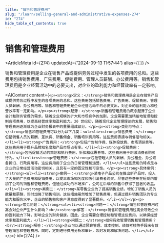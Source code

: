 ```yaml
---
title: "销售和管理费用"
slug: "/learn/selling-general-and-administrative-expenses-274"
id: "274"
hide_table_of_contents: true
---
```



# 销售和管理费用

<ArticleMeta id={274} updatedAt={'2024-09-13 11:57:44'} alias={`[]`} />
<div className='border-solid border-b border-t-0 my-4 border-[var(--ifm-color-gray-300)]' />

销售和管理费用是企业在销售产品或提供劳务过程中发生的各项费用的总和。这些费用包括销售费用、广告费用、促销费用、管理人员薪酬、办公费用等。销售和管理费用是企业经营活动中的必要支出，对企业的盈利能力和经营效率有一定影响。

<AIContent content={`<p><strong>定义：</strong>销售和管理费用是企业在销售产品或提供劳务过程中发生的各项费用的总和。这些费用包括销售费用、广告费用、促销费用、管理人员薪酬、办公费用等。销售和管理费用是企业经营活动中的必要支出，对企业的盈利能力和经营效率有一定影响。</p><p><strong>起源：</strong>销售和管理费用的概念起源于企业会计和财务管理的需求。随着企业规模的扩大和市场竞争的加剧，企业需要更加精细地管理和控制各项费用，以提高经营效率和盈利能力。20 世纪初，随着现代企业管理理论的发展，销售和管理费用逐渐成为企业财务报表中的重要组成部分。</p><p><strong>类别与特点：</strong>销售和管理费用可以分为以下几类：<ul><li><strong>销售费用：</strong>包括销售人员的薪酬、差旅费、销售佣金、销售培训费用等。这些费用直接与销售活动相关。</li><li><strong>广告费用：</strong>包括广告制作费、媒体投放费、市场调研费等。这些费用用于提升品牌知名度和产品市场占有率。</li><li><strong>促销费用：</strong>包括促销活动的策划和执行费用、折扣和优惠券等。这些费用用于刺激消费者购买行为。</li><li><strong>管理费用：</strong>包括管理人员的薪酬、办公租金、办公设备折旧、行政费用等。这些费用用于企业的日常管理和运营。</li></ul>这些费用的特点是与企业的日常经营活动密切相关，且具有一定的固定性和可变性。</p><p><strong>具体案例：</strong><ul><li><strong>案例一：</strong>某电子产品公司在推出新产品时，投入了大量的广告费用和促销费用，以提高市场知名度和吸引消费者购买。尽管这些费用在短期内增加了公司的销售和管理费用，但通过成功的市场推广，公司在后续的销售中获得了显著的收益。</li><li><strong>案例二：</strong>某零售企业为了提高销售业绩，增加了销售人员的数量和薪酬，同时加强了销售培训。这些措施虽然增加了销售费用，但通过提升销售团队的专业能力和服务水平，企业的销售额和客户满意度得到了显著提升。</li></ul></p><p><strong>常见问题：</strong><ul><li><strong>问题一：</strong>销售和管理费用过高会对企业产生什么影响？<br/><strong>解答：</strong>销售和管理费用过高会导致企业的盈利能力下降，影响企业的财务健康。因此，企业需要合理控制和管理这些费用，以确保经营效率和盈利能力。</li><li><strong>问题二：</strong>如何有效管理销售和管理费用？<br/><strong>解答：</strong>企业可以通过预算管理、成本控制、绩效考核等手段来有效管理销售和管理费用。同时，定期进行费用分析和审计，及时发现和解决问题。</li></ul></p>`} id={274} />
